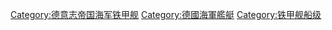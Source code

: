 {{cat main|萨克森级铁甲舰}}
{{Commons category|Sachsen-Klasse (1875)}}

[[Category:德意志帝国海军铁甲舰|Category:德意志帝国海军铁甲舰]]
[[Category:德國海軍艦艇|Category:德國海軍艦艇]]
[[Category:铁甲舰船级|Category:铁甲舰船级]]